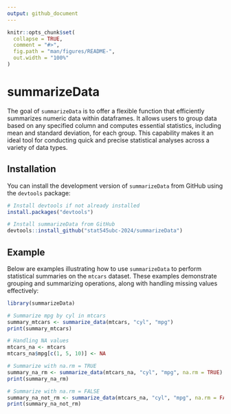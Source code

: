 ```yaml
---
output: github_document
---
```


<!-- README.md is generated from README.Rmd. Please edit that file -->

```r
knitr::opts_chunk$set(
  collapse = TRUE,
  comment = "#>",
  fig.path = "man/figures/README-",
  out.width = "100%"
)
```

# summarizeData

<!-- badges: start -->
<!-- badges: end -->

The goal of `summarizeData` is to offer a flexible function that efficiently summarizes numeric data within dataframes. It allows users to group data based on any specified column and computes essential statistics, including mean and standard deviation, for each group. This capability makes it an ideal tool for conducting quick and precise statistical analyses across a variety of data types.

## Installation

You can install the development version of `summarizeData` from GitHub using the `devtools` package:

``` r
# Install devtools if not already installed
install.packages("devtools")

# Install summarizeData from GitHub
devtools::install_github("stat545ubc-2024/summarizeData")
```

## Example

Below are examples illustrating how to use `summarizeData` to perform statistical summaries on the `mtcars` dataset. These examples demonstrate grouping and summarizing operations, along with handling missing values effectively:

```r
library(summarizeData)

# Summarize mpg by cyl in mtcars
summary_mtcars <- summarize_data(mtcars, "cyl", "mpg")
print(summary_mtcars)

# Handling NA values
mtcars_na <- mtcars
mtcars_na$mpg[c(1, 5, 10)] <- NA

# Summarize with na.rm = TRUE
summary_na_rm <- summarize_data(mtcars_na, "cyl", "mpg", na.rm = TRUE)
print(summary_na_rm)

# Summarize with na.rm = FALSE
summary_na_not_rm <- summarize_data(mtcars_na, "cyl", "mpg", na.rm = FALSE)
print(summary_na_not_rm)
```
